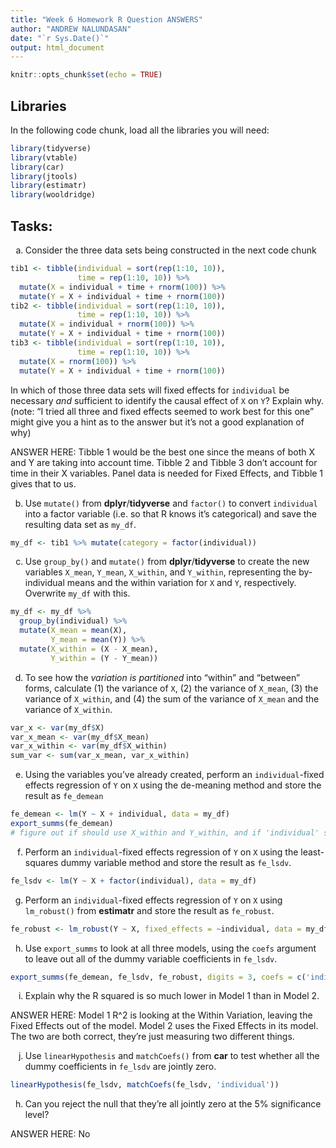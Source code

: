 ```yaml
---
title: "Week 6 Homework R Question ANSWERS"
author: "ANDREW NALUNDASAN"
date: "`r Sys.Date()`"
output: html_document
---
```


```r
knitr::opts_chunk$set(echo = TRUE)
```

## Libraries

In the following code chunk, load all the libraries you will need:

```r
library(tidyverse)
library(vtable)
library(car)
library(jtools)
library(estimatr)
library(wooldridge)
```

## Tasks:

a. Consider the three data sets being constructed in the next code chunk

```r
tib1 <- tibble(individual = sort(rep(1:10, 10)),
               time = rep(1:10, 10)) %>%
  mutate(X = individual + time + rnorm(100)) %>%
  mutate(Y = X + individual + time + rnorm(100))
tib2 <- tibble(individual = sort(rep(1:10, 10)),
               time = rep(1:10, 10)) %>%
  mutate(X = individual + rnorm(100)) %>%
  mutate(Y = X + individual + time + rnorm(100))
tib3 <- tibble(individual = sort(rep(1:10, 10)),
               time = rep(1:10, 10)) %>%
  mutate(X = rnorm(100)) %>%
  mutate(Y = X + individual + time + rnorm(100))
```

In which of those three data sets will fixed effects for `individual` be necessary *and* sufficient to identify the causal effect of `X` on `Y`? Explain why. (note: "I tried all three and fixed effects seemed to work best for this one" might give you a hint as to the answer but it's not a good explanation of why)

ANSWER HERE: Tibble 1 would be the best one since the means of both X and Y are taking into account time. Tibble 2 and Tibble 3 don't account for time in their X variables. Panel data is needed for Fixed Effects, and Tibble 1 gives that to us. 

b. Use `mutate()` from **dplyr**/**tidyverse** and `factor()` to convert `individual` into a factor variable (i.e. so that R knows it's categorical) and save the resulting data set as `my_df`.

```r
my_df <- tib1 %>% mutate(category = factor(individual))
```

c. Use `group_by()` and `mutate()` from **dplyr**/**tidyverse** to create the new variables `X_mean`, `Y_mean`, `X_within`, and `Y_within`, representing the by-individual means and the within variation for `X` and `Y`, respectively. Overwrite `my_df` with this.

```r
my_df <- my_df %>% 
  group_by(individual) %>% 
  mutate(X_mean = mean(X),
         Y_mean = mean(Y)) %>%
  mutate(X_within = (X - X_mean),
         Y_within = (Y - Y_mean))
```

d. To see how the *variation is partitioned* into "within" and "between" forms, calculate (1) the variance of `X`, (2) the variance of `X_mean`, (3) the variance of `X_within`, and (4) the sum of the variance of `X_mean` and the variance of `X_within`.

```r
var_x <- var(my_df$X)
var_x_mean <- var(my_df$X_mean)
var_x_within <- var(my_df$X_within)
sum_var <- sum(var_x_mean, var_x_within)
```

e. Using the variables you've already created, perform an `individual`-fixed effects regression of `Y` on `X` using the de-meaning method and store the result as `fe_demean`

```r
fe_demean <- lm(Y ~ X + individual, data = my_df)
export_summs(fe_demean)
# figure out if should use X_within and Y_within, and if 'individual' should be included
```

f. Perform an `individual`-fixed effects regression of `Y` on `X` using the least-squares dummy variable method and store the result as `fe_lsdv`.

```r
fe_lsdv <- lm(Y ~ X + factor(individual), data = my_df)
```

g. Perform an `individual`-fixed effects regression of `Y` on `X` using `lm_robust()` from **estimatr** and store the result as `fe_robust`.

```r
fe_robust <- lm_robust(Y ~ X, fixed_effects = ~individual, data = my_df)
```

h. Use `export_summs` to look at all three models, using the `coefs` argument to leave out all of the dummy variable coefficients in `fe_lsdv`.

```r
export_summs(fe_demean, fe_lsdv, fe_robust, digits = 3, coefs = c('individual', 'X'))
```

i. Explain why the R squared is so much lower in Model 1 than in Model 2.

ANSWER HERE: Model 1 R^2 is looking at the Within Variation, leaving the Fixed Effects out of the model. Model 2 uses the Fixed Effects in its model. The two are both correct, they're just measuring two different things. 

j. Use `linearHypothesis` and `matchCoefs()` from **car** to test whether all the dummy coefficients in `fe_lsdv` are jointly zero.

```r
linearHypothesis(fe_lsdv, matchCoefs(fe_lsdv, 'individual'))

```

h. Can you reject the null that they're all jointly zero at the 5% significance level?

ANSWER HERE: No

